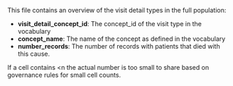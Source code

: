 This file contains an overview of the visit detail types in the full population:

- **visit_detail_concept_id**: The concept_id of the visit type in the vocabulary
- **concept_name**: The name of the concept as defined in the vocabulary
- **number_records**: The number of records with patients that died with this cause.

If a cell contains <n the actual number is too small to share based on governance rules for small cell counts.

